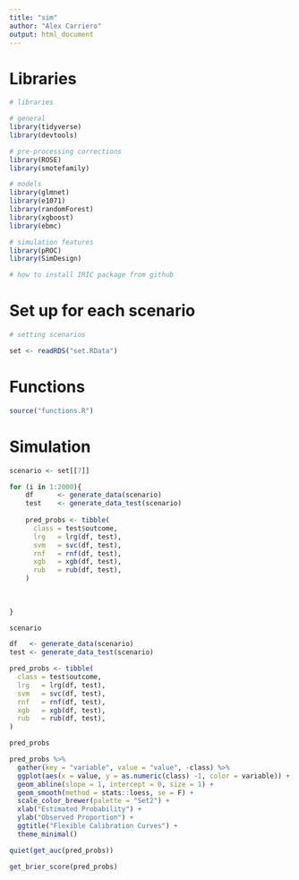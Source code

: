 ```yaml
---
title: "sim"
author: "Alex Carriero"
output: html_document
---
```


# Libraries
```r
# libraries 

# general
library(tidyverse)
library(devtools)

# pre-processing corrections
library(ROSE)
library(smotefamily)

# models 
library(glmnet)
library(e1071)
library(randomForest)
library(xgboost)
library(ebmc)

# simulation features 
library(pROC)
library(SimDesign)
```

```r
# how to install IRIC package from github
```

# Set up for each scenario 
```r
# setting scenarios 

set <- readRDS("set.RData")
```

# Functions
```r
source("functions.R")
```

# Simulation 
```r
scenario <- set[[7]]

for (i in 1:2000){    
    df      <- generate_data(scenario)
    test    <- generate_data_test(scenario)
    
    pred_probs <- tibble(
      class = test$outcome, 
      lrg   = lrg(df, test), 
      svm   = svc(df, test), 
      rnf   = rnf(df, test), 
      xgb   = xgb(df, test), 
      rub   = rub(df, test),
    )
    
    
    
}
```

```r
scenario
```

```r
df   <- generate_data(scenario)
test <- generate_data_test(scenario)

pred_probs <- tibble(
  class = test$outcome, 
  lrg   = lrg(df, test), 
  svm   = svc(df, test), 
  rnf   = rnf(df, test), 
  xgb   = xgb(df, test), 
  rub   = rub(df, test),
)

pred_probs
```

```r
pred_probs %>%
  gather(key = "variable", value = "value", -class) %>%
  ggplot(aes(x = value, y = as.numeric(class) -1, color = variable)) + 
  geom_abline(slope = 1, intercept = 0, size = 1) +
  geom_smooth(method = stats::loess, se = F) +
  scale_color_brewer(palette = "Set2") +
  xlab("Estimated Probability") +
  ylab("Observed Proportion") +
  ggtitle("Flexible Calibration Curves") + 
  theme_minimal()
```

```r
quiet(get_auc(pred_probs))
```

```r
get_brier_score(pred_probs)
```



